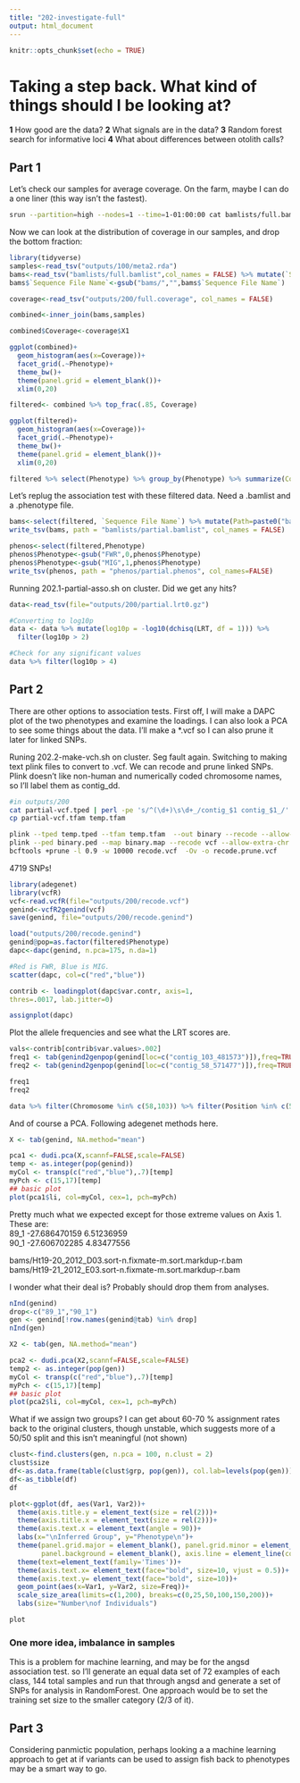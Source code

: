 ```yaml
---
title: "202-investigate-full"
output: html_document
---
```


```r
knitr::opts_chunk$set(echo = TRUE)
```

# Taking a step back. What kind of things should I be looking at?

__1__ How good are the data?
__2__ What signals are in the data?
__3__ Random forest search for informative loci
__4__ What about differences between otolith calls?


## Part 1

Let's check our samples for average coverage. On the farm, maybe I can do a one liner (this way isn't the fastest).   
```sh
srun --partition=high --nodes=1 --time=1-01:00:00 cat bamlists/full.bamlist | while read line; do samtools depth $line | awk '{sum+=$3} END { print sum/NR}' >> outputs/200/full.coverage; done;
```

Now we can look at the distribution of coverage in our samples, and drop the bottom fraction:    

```r
library(tidyverse)
samples<-read_tsv("outputs/100/meta2.rda")
bams<-read_tsv("bamlists/full.bamlist",col_names = FALSE) %>% mutate(`Sequence File Name`=gsub(".sort-n.fixmate-m.sort.markdup-r.bam","",X1)) %>% mutate(Bams=X1)
bams$`Sequence File Name`<-gsub("bams/","",bams$`Sequence File Name`)

coverage<-read_tsv("outputs/200/full.coverage", col_names = FALSE)

combined<-inner_join(bams,samples)

combined$Coverage<-coverage$X1

ggplot(combined)+
  geom_histogram(aes(x=Coverage))+
  facet_grid(.~Phenotype)+
  theme_bw()+
  theme(panel.grid = element_blank())+
  xlim(0,20)

filtered<- combined %>% top_frac(.85, Coverage)

ggplot(filtered)+
  geom_histogram(aes(x=Coverage))+
  facet_grid(.~Phenotype)+
  theme_bw()+
  theme(panel.grid = element_blank())+
  xlim(0,20)

filtered %>% select(Phenotype) %>% group_by(Phenotype) %>% summarize(Count=n())
```

Let's replug the association test with these filtered data. Need a .bamlist and a .phenotype file.

```r
bams<-select(filtered, `Sequence File Name`) %>% mutate(Path=paste0("bams/",`Sequence File Name`,".sort-n.fixmate-m.sort.markdup-r.bam")) %>% select(Path)
write_tsv(bams, path = "bamlists/partial.bamlist", col_names = FALSE)

phenos<-select(filtered,Phenotype)
phenos$Phenotype<-gsub("FWR",0,phenos$Phenotype)
phenos$Phenotype<-gsub("MIG",1,phenos$Phenotype)
write_tsv(phenos, path = "phenos/partial.phenos", col_names=FALSE)
```

Running 202.1-partial-asso.sh on cluster. Did we get any hits?    
```r
data<-read_tsv(file="outputs/200/partial.lrt0.gz")

#Converting to log10p
data <- data %>% mutate(log10p = -log10(dchisq(LRT, df = 1))) %>%
  filter(log10p > 2)

#Check for any significant values
data %>% filter(log10p > 4)
```


## Part 2

There are other options to association tests. First off, I will make a DAPC plot of the two phenotypes and examine the loadings. I can also look a PCA to see some things about the data.   I'll make a *.vcf so I can also prune it later for linked SNPs.   

Runing 202.2-make-vch.sh on cluster. Seg fault again. Switching to making text plink files to convert to .vcf. We can recode and prune linked SNPs.  Plink doesn't like non-human and numerically coded chromosome names, so I'll label them as contig_dd.

```sh
#in outputs/200
cat partial-vcf.tped | perl -pe 's/^(\d+)\s\d+_/contig_$1 contig_$1_/' > temp.tped
cp partial-vcf.tfam temp.tfam

plink --tped temp.tped --tfam temp.tfam  --out binary --recode --allow-extra-chr --noweb
plink --ped binary.ped --map binary.map --recode vcf --allow-extra-chr -out recode
bcftools +prune -l 0.9 -w 10000 recode.vcf  -Ov -o recode.prune.vcf
```

4719 SNPs!    

```r
library(adegenet)
library(vcfR)
vcf<-read.vcfR(file="outputs/200/recode.vcf")
genind<-vcfR2genind(vcf)
save(genind, file="outputs/200/recode.genind")
```

```r
load("outputs/200/recode.genind")
genind@pop=as.factor(filtered$Phenotype)
dapc<-dapc(genind, n.pca=175, n.da=1)

#Red is FWR, Blue is MIG.    
scatter(dapc, col=c("red","blue"))

contrib <- loadingplot(dapc$var.contr, axis=1,
thres=.0017, lab.jitter=0)

assignplot(dapc)
```


Plot the allele frequencies and see what the LRT scores are.     
```r
vals<-contrib[contrib$var.values>.002]
freq1 <- tab(genind2genpop(genind[loc=c("contig_103_481573")]),freq=TRUE)
freq2 <- tab(genind2genpop(genind[loc=c("contig_58_571477")]),freq=TRUE)

freq1
freq2

data %>% filter(Chromosome %in% c(58,103)) %>% filter(Position %in% c(571477,481573))

```


And of course a PCA. Following adegenet methods here.
```r
X <- tab(genind, NA.method="mean")

pca1 <- dudi.pca(X,scannf=FALSE,scale=FALSE)
temp <- as.integer(pop(genind))
myCol <- transp(c("red","blue"),.7)[temp]
myPch <- c(15,17)[temp]
## basic plot
plot(pca1$li, col=myCol, cex=1, pch=myPch)
```


Pretty much what we expected except for those extreme values on Axis 1. These are:      
89_1  -27.686470159   6.51236959    
90_1  -27.606702285   4.83477556   

bams/Ht19-20_2012_D03.sort-n.fixmate-m.sort.markdup-r.bam    
bams/Ht19-21_2012_E03.sort-n.fixmate-m.sort.markdup-r.bam   

I wonder what their deal is? Probably should drop them from analyses.

```r
nInd(genind)
drop<-c("89_1","90_1")
gen <- genind[!row.names(genind@tab) %in% drop]
nInd(gen)

X2 <- tab(gen, NA.method="mean")

pca2 <- dudi.pca(X2,scannf=FALSE,scale=FALSE)
temp2 <- as.integer(pop(gen))
myCol <- transp(c("red","blue"),.7)[temp]
myPch <- c(15,17)[temp]
## basic plot
plot(pca2$li, col=myCol, cex=1, pch=myPch)
```



What if we assign two groups? I can get about 60-70 % assignment rates back to the original clusters, though unstable, which suggests more of a 50/50 split and this isn't meaningful (not shown)

```r
clust<-find.clusters(gen, n.pca = 100, n.clust = 2)
clust$size
df<-as.data.frame(table(clust$grp, pop(gen)), col.lab=levels(pop(gen))) %>% filter(Freq > 0)
df<-as_tibble(df)
df

plot<-ggplot(df, aes(Var1, Var2))+
  theme(axis.title.y = element_text(size = rel(2)))+
  theme(axis.title.x = element_text(size = rel(2)))+
  theme(axis.text.x = element_text(angle = 90))+
  labs(x="\nInferred Group", y="Phenotype\n")+
  theme(panel.grid.major = element_blank(), panel.grid.minor = element_blank(),
        panel.background = element_blank(), axis.line = element_line(colour = "black"))+
  theme(text=element_text(family='Times'))+
  theme(axis.text.x= element_text(face="bold", size=10, vjust = 0.5))+
  theme(axis.text.y= element_text(face="bold", size=10))+
  geom_point(aes(x=Var1, y=Var2, size=Freq))+
  scale_size_area(limits=c(1,200), breaks=c(0,25,50,100,150,200))+
  labs(size="Number\nof Individuals")

plot
```


### One more idea, imbalance in samples
This is a problem for machine learning, and may be for the angsd association test. so I'll generate an equal data set of 72 examples of each class, 144 total samples and run that through angsd and generate a set of SNPs for analysis in RandomForest. One approach would be to set the training set size to the smaller category (2/3 of it).


## Part 3
Considering panmictic population, perhaps looking a a machine learning approach to get at if variants can be used to assign fish back to phenotypes may be a smart way to go.  


